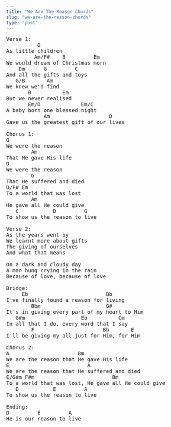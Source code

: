```yaml
---
title: "We Are The Reason Chords"
slug: "we-are-the-reason-chords"
type: "post"
---
```


<pre>
Verse 1:
          G             
As little children 
         Am/F#    B         Em
We would dream of Christmas morn
    Dm      G         C           
And all the gifts and toys        
   G/B       Am 
We knew we'd find
       B          Em             
But we never realised       
       Em/D             Em/C 
A baby born one blessed night
            Am                   D
Gave us the greatest gift of our lives

Chorus 1:
G           
We were the reason      
        Am 
That He gave His life
D                  
We were the reason   
        G 
That He suffered and died
D/F# Em          
To a world that was lost
        Am
He gave all He could give
   C           D         G
To show us the reason to live

Verse 2:
As the years went by 
We learnt more about gifts
The giving of ourselves 
And what that means

On a dark and cloudy day  
A man hung crying in the rain
Because of love, because of love

Bridge:
     Eb                         Bb 
I've finally found a reason for living
        Bbm                     G#
It's in giving every part of my heart to Him
   G#m                  Eb          Cm
In all that I do, every word that I say
        F                      Bb       E
I'll be giving my all just for Him, for Him 

Chorus 2:
A                      Bm
We are the reason that He gave His life
E                         A
We are the reason that He suffered and died
E/G#m F#m                         Bm
To a world that was lost, He gave all He could give
   D           E         A
To show us the reason to live 

Ending:
D         E         A 
He is our reason to live
</pre>